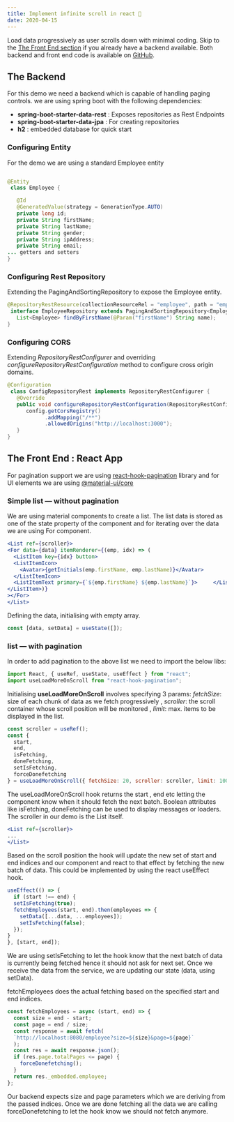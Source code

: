 ```yaml
---
title: Implement infinite scroll in react 🎉
date: 2020-04-15
---
```


Load data progressively as user scrolls down with minimal coding. 
Skip to the [The Front End section](#the-front-end--react-app) if you already have a backend available. 
Both backend and front end code is available on [GitHub](https://github.com/sumedh22/react-load-more-on-scroll/).

## The Backend
For this demo we need a backend which is capable of handling paging controls. we are using spring boot with the following dependencies:
- **spring-boot-starter-data-rest** : Exposes repositories as Rest Endpoints
- **spring-boot-starter-data-jpa** : For creating repositories
- **h2** : embedded database for quick start

### Configuring Entity

For the demo we are using a standard Employee entity

```java

@Entity
 class Employee {

   @Id
   @GeneratedValue(strategy = GenerationType.AUTO)
   private long id;
   private String firstName;
   private String lastName;
   private String gender;
   private String ipAddress;
   private String email;
... getters and setters
}
```


### Configuring Rest Repository

Extending the PagingAndSortingRepository to expose the Employee entity.

```java
@RepositoryRestResource(collectionResourceRel = "employee", path = "employee")
 interface EmployeeRepository extends PagingAndSortingRepository<Employee, Long> {
   List<Employee> findByFirstName(@Param("firstName") String name);
}
```

### Configuring CORS

Extending *RepositoryRestConfigurer* and overriding *configureRepositoryRestConfiguration* method to configure cross origin domains.

```java
@Configuration
 class ConfigRepositoryRest implements RepositoryRestConfigurer {
   @Override
   public void configureRepositoryRestConfiguration(RepositoryRestConfiguration config) {
      config.getCorsRegistry()
            .addMapping("/**")
            .allowedOrigins("http://localhost:3000");
   }
}
```

## The Front End : React App

For pagination support we are using [react-hook-pagination](https://www.npmjs.com/package/react-hook-pagination) library and for UI elements we are using [@material-ui/core](https://www.npmjs.com/package/@material-ui/core)

### Simple list — without pagination

We are using material components to create a list. The list data is stored as one of the state property of the component and for iterating over the data we are using For component.

```jsx
<List ref={scroller}>
<For data={data} itemRenderer={(emp, idx) => (
  <ListItem key={idx} button>
  <ListItemIcon>
    <Avatar>{getInitials(emp.firstName, emp.lastName)}</Avatar>
  </ListItemIcon>
  <ListItemText primary={`${emp.firstName} ${emp.lastName}`}>     </ListItemText>
</ListItem>)}
></For>
</List>
```

Defining the data, initialising with empty array.

```js
const [data, setData] = useState([]);
```

### list — with pagination

In order to add pagination to the above list we need to import the below libs:

```js
import React, { useRef, useState, useEffect } from "react";
import useLoadMoreOnScroll from "react-hook-pagination";
```

Initialising **useLoadMoreOnScroll** involves specifying 3 params: *fetchSize*: size of each chunk of data as we fetch progressively , *scroller*: the scroll container whose scroll position will be monitored , *limit*: max. items to be displayed in the list.

```js
const scroller = useRef();
const {
  start,
  end,
  isFetching,
  doneFetching,
  setIsFetching,
  forceDonefetching
} = useLoadMoreOnScroll({ fetchSize: 20, scroller: scroller, limit: 1000 });
```

The useLoadMoreOnScroll hook returns the start , end etc letting the component know when it should fetch the next batch. Boolean attributes like isFetching, doneFetching can be used to display messages or loaders. The scroller in our demo is the List itself.

```jsx
<List ref={scroller}>
...
</List>
```

Based on the scroll position the hook will update the new set of start and end indices and our component and react to that effect by fetching the new batch of data. This could be implemented by using the react useEffect hook.

```js
useEffect(() => {
  if (start !== end) {
  setIsFetching(true);
  fetchEmployees(start, end).then(employees => {
    setData([...data, ...employees]);
    setIsFetching(false);
  });
}
}, [start, end]);
```
We are using setIsFetching to let the hook know that the next batch of data is currently being fetched hence it should not ask for next set. Once we receive the data from the service, we are updating our state (data, using setData).

fetchEmployees does the actual fetching based on the specified start and end indices.

```js
const fetchEmployees = async (start, end) => {
  const size = end - start;
  const page = end / size;
  const response = await fetch(
  `http://localhost:8080/employee?size=${size}&page=${page}`
  );
  const res = await response.json();
  if (res.page.totalPages <= page) {
    forceDonefetching();
  }
  return res._embedded.employee;
};
```
Our backend expects size and page parameters which we are deriving from the passed indices. Once we are done fetching all the data we are calling forceDonefetching to let the hook know we should not fetch anymore.
